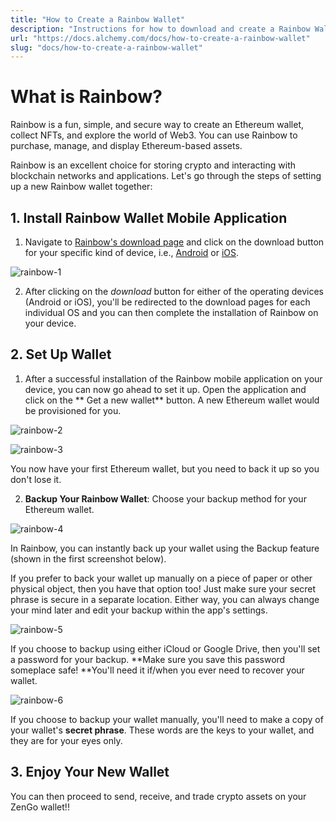 ```yaml
---
title: "How to Create a Rainbow Wallet"
description: "Instructions for how to download and create a Rainbow Wallet using mobile applications."
url: "https://docs.alchemy.com/docs/how-to-create-a-rainbow-wallet"
slug: "docs/how-to-create-a-rainbow-wallet"
---
```


# What is Rainbow?

Rainbow is a fun, simple, and secure way to create an Ethereum wallet, collect NFTs, and explore the world of Web3. You can use Rainbow to purchase, manage, and display Ethereum-based assets.

Rainbow is an excellent choice for storing crypto and interacting with blockchain networks and applications. Let's go through the steps of setting up a new Rainbow wallet together:

## 1. Install Rainbow Wallet Mobile Application

1. Navigate to [Rainbow's download page](https://rainbow.me/?_branch_match_id=1192294268543225580\&utm_source=branch\&utm_campaign=learn\&utm_medium=referral&_branch_referrer=H4sIAAAAAAAAA8soKSkottLXL8pLKk8sKNBLzs%2FVT07MLUjMTM%2FTz0lNLMoDAMk0iBoiAAAA) and click on the download button for your specific kind of device, i.e., [Android](https://play.google.com/store/apps/details?id=me.rainbow&%24web_only=true&_branch_match_id=1192294268543225580\&utm_source=branch\&utm_campaign=web-home\&utm_medium=marketing&_branch_referrer=H4sIAAAAAAAAA8soKSkottLXL8pLKk8sKNBLzs%2FVD0s0MfQIDzbzr0gCAIiGbKYfAAAA) or [iOS](https://apps.apple.com/us/app/rainbow-ethereum-wallet/id1457119021?%24web_only=true&_branch_match_id=1192294268543225580\&utm_source=branch\&utm_campaign=web-home\&utm_medium=marketing&_branch_referrer=H4sIAAAAAAAAA8soKSkottLXL8pLKk8sKNBLzs%2FV90%2F1TcnN9jLzr0gCAI5wN7gfAAAA).

![rainbow-1](rainbow-1.png "rainbow-1.png")

2. After clicking on the *download* button for either of the operating devices (Android or iOS), you'll be redirected to the download pages for each individual OS and you can then complete the installation of Rainbow on your device.

## 2. Set Up Wallet

1. After a successful installation of the Rainbow mobile application on your device, you can now go ahead to set it up. Open the application and click on the \*\* Get a new wallet\*\* button. A new Ethereum wallet would be provisioned for you.

![rainbow-2](rainbow-2.png "rainbow-2.png")

![rainbow-3](rainbow-3.png "rainbow-3.png")

You now have your first Ethereum wallet, but you need to back it up so you don't lose it.

2. **Backup Your Rainbow Wallet**: Choose your backup method for your Ethereum wallet.

![rainbow-4](rainbow-4.png "rainbow-4.png")

In Rainbow, you can instantly back up your wallet using the Backup feature (shown in the first screenshot below).

If you prefer to back your wallet up manually on a piece of paper or other physical object, then you have that option too! Just make sure your secret phrase is secure in a separate location. Either way, you can always change your mind later and edit your backup within the app's settings.

![rainbow-5](rainbow-5.png "rainbow-5.png")

If you choose to backup using either iCloud or Google Drive, then you'll set a password for your backup. \*\*Make sure you save this password someplace safe! \*\*You'll need it if/when you ever need to recover your wallet.

![rainbow-6](rainbow-6.png "rainbow-6.png")

If you choose to backup your wallet manually, you'll need to make a copy of your wallet's **secret phrase**. These words are the keys to your wallet, and they are for your eyes only.

## 3. Enjoy Your New Wallet

You can then proceed to send, receive, and trade crypto assets on your ZenGo wallet!!
